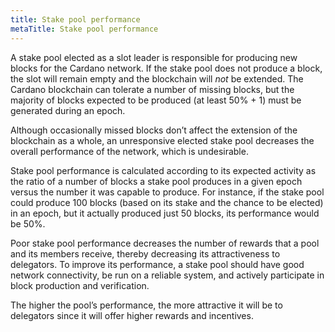 ```yaml
---
title: Stake pool performance
metaTitle: Stake pool performance
---
```


A stake pool elected as a slot leader is responsible for producing new blocks
for the Cardano network. If the stake pool does not produce a block, the slot
will remain empty and the blockchain will _not_ be extended. The Cardano
blockchain can tolerate a number of missing blocks, but the majority of blocks
expected to be produced (at least 50% + 1) must be generated during an epoch.

Although occasionally missed blocks don’t affect the extension of the blockchain
as a whole, an unresponsive elected stake pool decreases the overall performance
of the network, which is undesirable.

Stake pool performance is calculated according to its expected activity as the
ratio of a number of blocks a stake pool produces in a given epoch versus the
number it was capable to produce. For instance, if the stake pool could produce
100 blocks (based on its stake and the chance to be elected) in an epoch, but it
actually produced just 50 blocks, its performance would be 50%.

Poor stake pool performance decreases the number of rewards that a pool and its
members receive, thereby decreasing its attractiveness to delegators. To improve
its performance, a stake pool should have good network connectivity, be run on a
reliable system, and actively participate in block production and verification.

The higher the pool’s performance, the more attractive it will be to delegators
since it will offer higher rewards and incentives.
